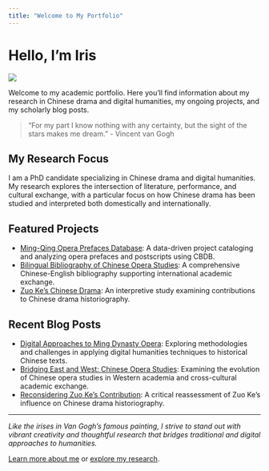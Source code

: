 ```yaml
---
title: "Welcome to My Portfolio"
---
```


# Hello, I'm Iris

::: {.column-margin}
![](images/profile.jpg){.rounded .border .shadow}
:::

Welcome to my academic portfolio. Here you'll find information about my research in Chinese drama and digital humanities, my ongoing projects, and my scholarly blog posts.

> "For my part I know nothing with any certainty, but the sight of the stars makes me dream." - Vincent van Gogh

## My Research Focus

I am a PhD candidate specializing in Chinese drama and digital humanities. My research explores the intersection of literature, performance, and cultural exchange, with a particular focus on how Chinese drama has been studied and interpreted both domestically and internationally.

## Featured Projects

- [Ming-Qing Opera Prefaces Database](/work.html#project1): A data-driven project cataloging and analyzing opera prefaces and postscripts using CBDB.
- [Bilingual Bibliography of Chinese Opera Studies](/work.html#project2): A comprehensive Chinese-English bibliography supporting international academic exchange.
- [Zuo Ke's Chinese Drama](/work.html#project3): An interpretive study examining contributions to Chinese drama historiography.

## Recent Blog Posts

- [Digital Approaches to Ming Dynasty Opera](/blog/post1.html): Exploring methodologies and challenges in applying digital humanities techniques to historical Chinese texts.
- [Bridging East and West: Chinese Opera Studies](/blog/post2.html): Examining the evolution of Chinese opera studies in Western academia and cross-cultural academic exchange.
- [Reconsidering Zuo Ke's Contribution](/blog/post3.html): A critical reassessment of Zuo Ke's influence on Chinese drama historiography.

---
*Like the irises in Van Gogh's famous painting, I strive to stand out with vibrant creativity and thoughtful research that bridges traditional and digital approaches to humanities.*

[Learn more about me](/about.html) or [explore my research](/work.html).
